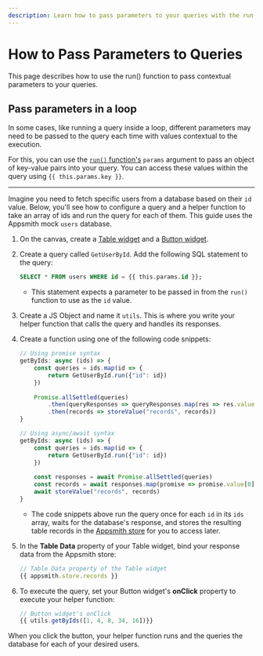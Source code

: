 ```yaml
---
description: Learn how to pass parameters to your queries with the run() framework function.
---
```


# How to Pass Parameters to Queries

This page describes how to use the run() function to pass contextual parameters to your queries.

<VideoEmbed host="youtube" videoId="znaaDiQbAS8" title="How to pass parameters to an API call" caption="How to pass parameters to an API call"/>

## Pass parameters in a loop

In some cases, like running a query inside a loop, different parameters may need to be passed to the query each time with values contextual to the execution.

For this, you can use the [`run()` function's](/reference/appsmith-framework/query-object)  `params` argument to pass an object of key-value pairs into your query. You can access these values within the query using `{{ this.params.key }}`.

---

Imagine you need to fetch specific users from a database based on their `id` value. Below, you'll see how to configure a query and a helper function to take an array of ids and run the query for each of them. This guide uses the Appsmith mock `users` database.

1. On the canvas, create a [Table widget](/reference/widgets/table) and a [Button widget](/reference/widgets/button).
1. Create a query called `GetUserById`. Add the following SQL statement to the query:

    ```sql
    SELECT * FROM users WHERE id = {{ this.params.id }};
    ```
    * This statement expects a parameter to be passed in from the `run()` function to use as the `id` value.

1. Create a JS Object and name it `utils`. This is where you write your helper function that calls the query and handles its responses.
1. Create a function using one of the following code snippets:

    ```javascript
    // Using promise syntax
    getByIds: async (ids) => {
        const queries = ids.map(id => {
            return GetUserById.run({"id": id})
        })
        
        Promise.allSettled(queries)
            .then(queryResponses => queryResponses.map(res => res.value[0]))
            .then(records => storeValue("records", records))
    }
    ```

    ```javascript
    // Using async/await syntax
    getByIds: async (ids) => {
        const queries = ids.map(id => {
            return GetUserById.run({"id": id})
        })
        
        const responses = await Promise.allSettled(queries)
        const records = await responses.map(promise => promise.value[0])
        await storeValue("records", records)
    }
    ```

    * The code snippets above run the query once for each `id` in its `ids` array, waits for the database's response, and stores the resulting table records in the [Appsmith store](/reference/appsmith-framework/widget-actions/store-value) for you to access later.

1. In the **Table Data** property of your Table widget, bind your response data from the Appsmith store:

    ```javascript
    // Table Data property of the Table widget
    {{ appsmith.store.records }}
    ```

1. To execute the query, set your Button widget's **onClick** property to execute your helper function:

    ```javascript
    // Button widget's onClick
    {{ utils.getByIds([1, 4, 8, 34, 16])}}
    ```

When you click the button, your helper function runs and the queries the database for each of your desired users.